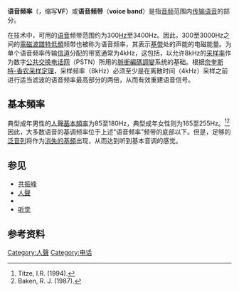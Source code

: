 {{多個問題|
{{refimprove|time=2017-01-23T01:11:03+00:00}}
{{unreferenced|time=2017-01-23T01:11:03+00:00}}
{{校对翻译}}
{{专家}}
}}
'''语音频率'''（{{lang-en|'''voice frequency'''}}，缩写'''VF'''）或'''语音频带'''（'''voice band'''）是指[[音频|音频]]范围内[[传输|传输]][[說話|语音]]的部分。

在{{tsl|en|Telephony||电话}}技术中，可用的[[人聲|语音]]频带范围约为300[[赫兹|Hz]]至3400Hz。因此，300至3000Hz之间的[[電磁波譜|電磁波譜]][[特低頻|特低頻]]频带也被称为语音频率，其表示[[基带|基带]]处的声能的电磁能量。为单个语音频率传输[[信道|信道]]分配的带宽通常为4kHz，这包括{{tsl|en|Guard band|保护频带}}，以允许8kHz的[[取樣|采样率]]作为数字[[公共交换电话网|公共交换电话网]]（PSTN）所用的[[脈衝編碼調變|脈衝編碼調變]]系统的基础。根据[[采样定理|奈奎斯特-香农采样定理]]，采样频率（8kHz）必须至少是在离散时间（4kHz）采样之前进行适当滤波的语音频率最高部分的两倍，从而有效重建语音信号。{{FACT}}

== 基本頻率 ==
典型成年男性的[[人聲|人聲]][[基本頻率|基本頻率]]为85至180Hz，典型成年女性则为165至255Hz。<ref>Titze, I.R. (1994). </ref><ref>Baken, R. J. (1987). </ref>因此，大多数语音的基调频率位于上述“语音频率”频带的底部以下。但是，足够的[[泛音列|泛音列]]将作为[[消失的基頻|消失的基頻]]出现，从而达到听到基本音调的感觉。

== 参见 ==
* [[共振峰|共振峰]]
* [[人聲|人聲]]
* {{tsl|en|Vocal range|声音范围}}
* [[听觉|听觉]]

== 参考资料 ==
{{reflist}}{{FS1037C MS188}}

[[Category:人聲|Category:人聲]]
[[Category:电话|Category:电话]]